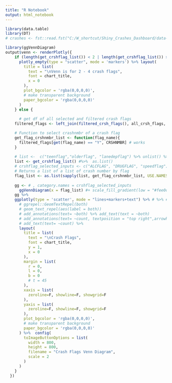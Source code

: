 ```yaml
---
title: "R Notebook"
output: html_notebook
---
```

```r
library(data.table)
library(DT)
# crashes <- fst::read.fst("C:/W_shortcut/Shiny_Crashes_Dashboard/data-raw/18crash.fst") %>% as.data.table()

library(ggVennDiagram)
output$venn <- renderPlotly({
    if (length(get_crshflag_list()) < 2 | length(get_crshflag_list()) > 4 | dim(filtered_crashes())[1] == 0) {  # or no crashes with a time ??
      plotly_empty(type = "scatter", mode = 'markers') %>% layout(
        title = list(
          text = "\nVenn is for 2 - 4 crash flags",
          font = chart_title,
          x = 0
        ),
        plot_bgcolor = 'rgba(0,0,0,0)',
        # make transparent background
        paper_bgcolor = 'rgba(0,0,0,0)'
      )
    } else {
      
      # get df of all selected and filtered crash flags
    filtered_flags <- left_join(filtered_crsh_flags(), all_crsh_flags, by = "CRSHNMBR") #%>%  select(CRSHNMBR, list)

    # Function to select crashnmbr of a crash flag
    get_flag_crshnmbr_list <- function(flag_name){
      filtered_flags[get(flag_name) == "Y", CRSHNMBR] # works
    }
    
    # list <-  c("teenflag","olderflag", "lanedepflag") %>% unlist() %>% as.character()
    list <- get_crshflag_list() #%>%  as.list()
    # crshflag_selected_inputs <- c("ALCFLAG", "DRUGFLAG", "speedflag") # "teenflag", "olderflag", "CYCLFLAG", "PEDFLAG", "BIKEFLAG", "singlevehflag", "lanedepflag","deerflag")# %>% as.list()
    # Returns a list of a list of crash number by flag
    flag_list <- as.list(sapply(list, get_flag_crshnmbr_list, USE.NAMES = TRUE))
    
    gg <- # , category.names = crshflag_selected_inputs
      ggVennDiagram(x = flag_list) #+ scale_fill_gradient(low = "#fee0d2", high = "#de2d26")  #%>%
    gg %>%  
    ggplotly(type = 'scatter', mode = "lines+markers+text") %>% # %>% #Price: %{y:$.2f}<extra></extra>
      # ggrepel::GeomTextRepel(both)
      # geom_text_repel(aes(label = both))
      # add_annotations(text= ~both) %>% add_text(text = ~both)
      # add_annotations(text= ~count, textposition = "top right",arrowhead=.5, arrowwidth=1, font = list(size = 16, color = "#ffffff")) %>%
      # add_text(text= ~count) %>% 
      layout(
        title = list(
          text = "\nCrash Flags",
          font = chart_title,
          y = 1,
          x = 0
        ),
        margin = list(
          r = 0,
          l = 0,
          b = 0
          # t = 45
        ),
        xaxis = list(
          zeroline=F, showline=F, showgrid=F
        ),
        yaxis = list(
          zeroline=F, showline=F, showgrid=F
        ),
        plot_bgcolor = 'rgba(0,0,0,0)',
        # make transparent background
        paper_bgcolor = 'rgba(0,0,0,0)'
      ) %>%  config(
        toImageButtonOptions = list(
          width = 800,
          height = 800,
          filename = "Crash Flags Venn Diagram",
          scale = 2
        )
      )
    }
  })
```


